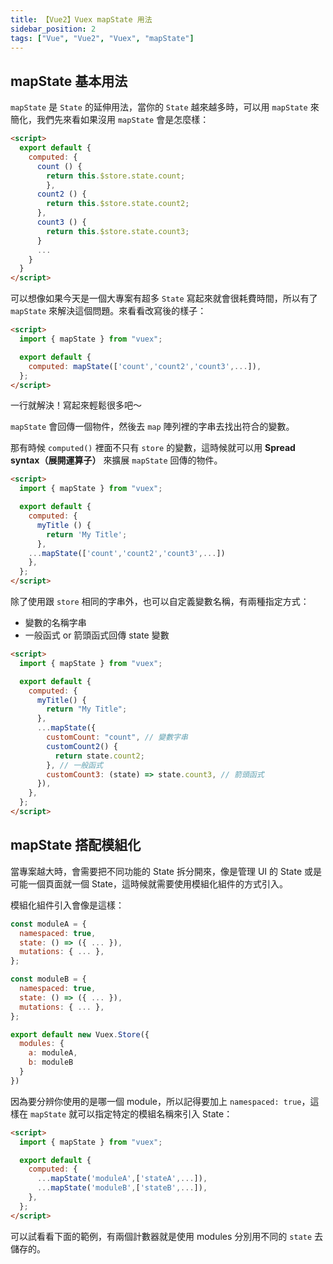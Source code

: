 ```yaml
---
title: 【Vue2】Vuex mapState 用法
sidebar_position: 2
tags: ["Vue", "Vue2", "Vuex", "mapState"]
---
```



## mapState 基本用法

`mapState` 是 `State` 的延伸用法，當你的 `State` 越來越多時，可以用 `mapState` 來簡化，我們先來看如果沒用 `mapState` 會是怎麼樣：

```html title=App.vue
<script>
  export default {
    computed: {
      count () {
        return this.$store.state.count;
        },
      count2 () {
        return this.$store.state.count2;
      },
      count3 () {
        return this.$store.state.count3;
      }
      ...
    }
  }
</script>
```

可以想像如果今天是一個大專案有超多 `State` 寫起來就會很耗費時間，所以有了 `mapState` 來解決這個問題。來看看改寫後的樣子：

```html title=App.vue
<script>
  import { mapState } from "vuex";

  export default {
    computed: mapState(['count','count2','count3',...]),
  };
</script>
```

一行就解決！寫起來輕鬆很多吧～

`mapState` 會回傳一個物件，然後去 `map` 陣列裡的字串去找出符合的變數。

那有時候 `computed()` 裡面不只有 `store` 的變數，這時候就可以用 **Spread syntax（展開運算子）** 來擴展 `mapState` 回傳的物件。

```html title=App.vue
<script>
  import { mapState } from "vuex";

  export default {
    computed: {
      myTitle () {
        return 'My Title';
      },
    ...mapState(['count','count2','count3',...])
    },
  };
</script>
```

除了使用跟 `store` 相同的字串外，也可以自定義變數名稱，有兩種指定方式：

- 變數的名稱字串
- 一般函式 or 箭頭函式回傳 state 變數

```html {10-14} title=App.vue
<script>
  import { mapState } from "vuex";

  export default {
    computed: {
      myTitle() {
        return "My Title";
      },
      ...mapState({
        customCount: "count", // 變數字串
        customCount2() {
          return state.count2;
        }, // 一般函式
        customCount3: (state) => state.count3, // 箭頭函式
      }),
    },
  };
</script>
```

## mapState 搭配模組化

當專案越大時，會需要把不同功能的 State 拆分開來，像是管理 UI 的 State 或是可能一個頁面就一個 State，這時候就需要使用模組化組件的方式引入。

模組化組件引入會像是這樣：

```js title='store/index.js'
const moduleA = {
  namespaced: true,
  state: () => ({ ... }),
  mutations: { ... },
};

const moduleB = {
  namespaced: true,
  state: () => ({ ... }),
  mutations: { ... },
};

export default new Vuex.Store({
  modules: {
    a: moduleA,
    b: moduleB
  }
})
```

因為要分辨你使用的是哪一個 module，所以記得要加上 `namespaced: true`，這樣在 `mapState` 就可以指定特定的模組名稱來引入 State：

```html title=App.vue
<script>
  import { mapState } from "vuex";

  export default {
    computed: {
      ...mapState('moduleA',['stateA',...]),
      ...mapState('moduleB',['stateB',...]),
    },
  };
</script>
```

可以試看看下面的範例，有兩個計數器就是使用 modules 分別用不同的 `state` 去儲存的。

<CodeSandbox
  url='https://codesandbox.io/embed/vuex-mapstate-jmfj8f?fontsize=14&hidenavigation=1&theme=dark'
  title='Vuex-mapState'
  initialPath='counter'
  codebasePath='/src/store/index.js'
/>
